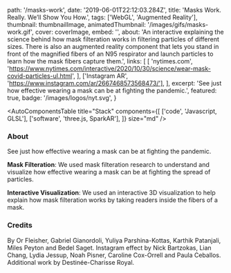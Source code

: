 
  path: '/masks-work',
  date: '2019-06-01T22:12:03.284Z',
  title: 'Masks Work. Really. We’ll Show You How.',
  tags: ['WebGL', 'Augmented Reality'],
  thumbnail: thumbnailImage,
  animatedThumbnail: '/images/gifs/masks-work.gif',
  cover: coverImage,
  embed: '',
  about:
    'An interactive explaining the science behind how mask filteration works in filtering particles of different sizes.  There is also an augmented reality component that lets you stand in front of the magnified fibers of an N95 respirator and launch particles to learn how the mask fibers capture them.',
  links: [
    [
      'nytimes.com',
      'https://www.nytimes.com/interactive/2020/10/30/science/wear-mask-covid-particles-ul.html',
    ],
    ['Instagram AR', 'https://www.instagram.com/ar/2667468573568473/'],
  ],
  excerpt:
    'See just how effective wearing a mask can be at fighting the pandemic.',
  featured: true,
  badge: '/images/logos/nyt.svg',
}

<AutoComponentsTable
  title="Stack"
  components={[
    ['code', 'Javascript, GLSL'],
    ['software', 'three.js, SparkAR'],
  ]}
  size="md"
/>

### About

See just how effective wearing a mask can be at fighting the pandemic.

**Mask Filteration**: We used mask filteration research to understand and visualize how effective wearing a mask can be at fighting the spread of particles.

**Interactive Visualization**: We used an interactive 3D visualization to help explain how mask filteration works by taking readers inside the fibers of a mask.

### Credits

By Or Fleisher, Gabriel Gianordoli, Yuliya Parshina-Kottas, Karthik Patanjali, Miles Peyton and Bedel Saget. Instagram effect by Nick Bartzokas, Lian Chang, Lydia Jessup, Noah Pisner, Caroline Cox-Orrell and Paula Ceballos. Additional work by Destinée-Charisse Royal.
